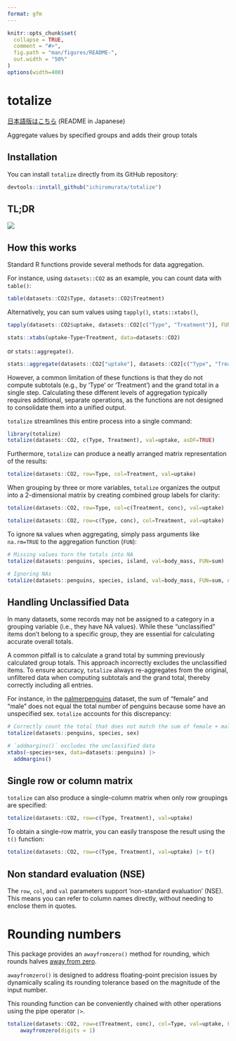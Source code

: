 ---
format: gfm
---

<!-- README.md is generated from README.Rmd. Do not edit README.md directly. -->

```{r, include = FALSE}
knitr::opts_chunk$set(
  collapse = TRUE,
  comment = "#>",
  fig.path = "man/figures/README-",
  out.width = "50%"
)
options(width=400)
```

# totalize

<!-- badges: start -->
<!-- badges: end -->

[日本語版はこちら](README-ja.md) (README in Japanese)

Aggregate values by specified groups and adds their group totals

## Installation

You can install `totalize` directly from its GitHub repository:

``` r
devtools::install_github("ichiromurata/totalize")
```

## TL;DR

![](example.png)

## How this works

Standard R functions provide several methods for data aggregation.

For instance, using `datasets::CO2` as an example, you can count data with `table()`:

```{r}
table(datasets::CO2$Type, datasets::CO2$Treatment)
```

Alternatively, you can sum values using `tapply()`, `stats::xtabs()`,

```{r}
tapply(datasets::CO2$uptake, datasets::CO2[c("Type", "Treatment")], FUN=sum)

stats::xtabs(uptake~Type+Treatment, data=datasets::CO2)
```

or `stats::aggregate()`.

```{r}
stats::aggregate(datasets::CO2["uptake"], datasets::CO2[c("Type", "Treatment")], sum)
```

However, a common limitation of these functions is that they do not compute subtotals (e.g., by 'Type' or 'Treatment') and the grand total in a single step. Calculating these different levels of aggregation typically requires additional, separate operations, as the functions are not designed to consolidate them into a unified output.

`totalize` streamlines this entire process into a single command:

```{r}
library(totalize)
totalize(datasets::CO2, c(Type, Treatment), val=uptake, asDF=TRUE)
```

Furthermore, `totalize` can produce a neatly arranged matrix representation of the results:

```{r}
totalize(datasets::CO2, row=Type, col=Treatment, val=uptake)
```

When grouping by three or more variables, `totalize` organizes the output into a 2-dimensional matrix by creating combined group labels for clarity:

```{r}
totalize(datasets::CO2, row=Type, col=c(Treatment, conc), val=uptake)

totalize(datasets::CO2, row=c(Type, conc), col=Treatment, val=uptake)
```

To ignore `NA` values when aggregating, simply pass arguments like `na.rm=TRUE` to the aggregation function (`FUN`):

```{r}
# Missing values turn the totals into NA
totalize(datasets::penguins, species, island, val=body_mass, FUN=sum)

# Ignoring NAs
totalize(datasets::penguins, species, island, val=body_mass, FUN=sum, na.rm=TRUE)
```

## Handling Unclassified Data

In many datasets, some records may not be assigned to a category in a grouping variable (i.e., they have NA values). While these "unclassified" items don't belong to a specific group, they are essential for calculating accurate overall totals.

A common pitfall is to calculate a grand total by summing previously calculated group totals. This approach incorrectly excludes the unclassified items. To ensure accuracy, `totalize` always re-aggregates from the original, unfiltered data when computing subtotals and the grand total, thereby correctly including all entries.

For instance, in the [palmerpenguins](https://allisonhorst.github.io/palmerpenguins/) dataset, the sum of "female" and "male" does not equal the total number of penguins because some have an unspecified sex. `totalize` accounts for this discrepancy:

```{r}
# Correctly count the total that does not match the sum of female + male
totalize(datasets::penguins, species, sex)

# `addmargins()` excludes the unclassified data
xtabs(~species+sex, data=datasets::penguins) |>
  addmargins()
```

## Single row or column matrix

`totalize` can also produce a single-column matrix when only row groupings are specified:

```{r}
totalize(datasets::CO2, row=c(Type, Treatment), val=uptake)
```

To obtain a single-row matrix, you can easily transpose the result using the `t()` function:

```{r}
totalize(datasets::CO2, row=c(Type, Treatment), val=uptake) |> t()
```

## Non standard evaluation (NSE)

The `row`, `col`, and `val` parameters support 'non-standard evaluation' (NSE).
This means you can refer to column names directly, without needing to enclose them in quotes.


# Rounding numbers

This package provides an `awayfromzero()` method for rounding, which rounds halves [away from zero](https://en.wikipedia.org/wiki/Rounding#Round_half_away_from_zero).

`awayfromzero()` is designed to address floating-point precision issues by dynamically scaling its rounding tolerance based on the magnitude of the input number.

This rounding function can be conveniently chained with other operations using the pipe operator `|>`.

```{r}
totalize(datasets::CO2, row=c(Treatment, conc), col=Type, val=uptake, FUN=mean) |>
    awayfromzero(digits = 1)
```


